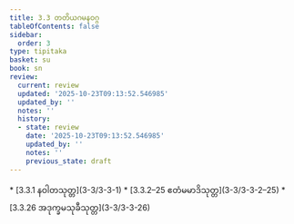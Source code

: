 ```yaml
---
title: 3.3 တတိယဂမနဝဂ္ဂ
tableOfContents: false
sidebar:
  order: 3
type: tipitaka
basket: su
book: sn
review:
  current: review
  updated: '2025-10-23T09:13:52.546985'
  updated_by: ''
  notes: ''
  history:
  - state: review
    date: '2025-10-23T09:13:52.546985'
    updated_by: ''
    notes: ''
    previous_state: draft
---
```



<ReviewStatus review={frontmatter.review} showDetails={true} />

<HypothesisAnnotation frontmatter={frontmatter} />

<DynamicBreadcrumb />



<TableOfContents book="sn" section="3.3">
* [3.3.1 နဝါတသုတ္တ](3-3/3-3-1)
* [3.3.2–25 ဧတံမမာဒိသုတ္တ](3-3/3-3-2–25)
* [3.3.26 အဒုက္ခမသုခီသုတ္တ](3-3/3-3-26)
</TableOfContents>